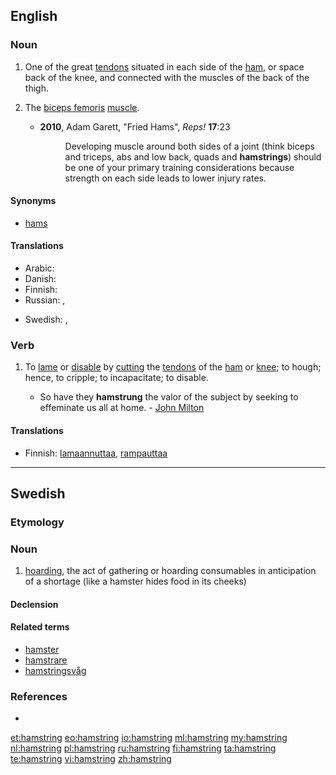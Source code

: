 ==English==

===Noun===
{{en-noun}}

# {{anatomy}} One of the great [[tendon]]s situated in each side of the [[ham]], or space back of the knee, and connected with the muscles of the back of the thigh.
# {{informal}} The [[biceps femoris]] [[muscle]].
#* '''2010''', Adam Garett, "Fried Hams", ''Reps!'' '''17''':23
#*: Developing muscle around both sides of a joint (think biceps and triceps, abs and low back, quads and '''hamstrings''') should be one of your primary training considerations because strength on each side leads to lower injury rates.

====Synonyms====
* {{sense|biceps femoris}} [[hams]]

====Translations====
{{trans-top|One of the great tendons situated in each side of the ham, or space back of the knee}}
* Arabic: {{t|ar|وتر المأبض|m|tr=watar al-maʔbad|sc=Arab}}
* Danish: {{t|da|hase}}
* Finnish: {{t-|fi|kinnerjänne}}
* Russian: {{t-|ru|подколенное сухожилие|n|tr=podkolénnoje suxožílije|sc=Cyrl}}, {{qualifier|colloquial}} {{t+|ru|поджилки|f|p|tr=podžílki|sc=Cyrl}}
{{trans-mid}}
* Swedish: {{t|sv|knäsena|c}}, {{t|sv|hassena|c}}
{{trans-bottom}}

{{trans-see|biceps femoris}}

===Verb===
{{en-verb|hamstrings|hamstringing|hamstrung}}

# {{transitive}} To [[lame]] or [[disable]] by [[cut]]ting the [[tendon]]s of the [[ham]] or [[knee]]; to hough; hence, to cripple; to incapacitate; to disable.
#* So have they '''hamstrung''' the valor of the subject by seeking to effeminate us all at home. - [[w:John Milton|John Milton]]

====Translations====
{{trans-top|To lame or disable by cutting the tendons of the ham or knee; to hough; hence, to cripple; to incapacitate; to disable}}
* Finnish: [[lamaannuttaa]], [[rampauttaa]]
{{trans-mid}}
{{trans-bottom}}

----

==Swedish==

===Etymology===
{{suffix|hamstra|ing|lang=sv}}

===Noun===
{{sv-noun|g=c}}

# [[hoarding]], the act of gathering or hoarding consumables in anticipation of a shortage (like a hamster hides food in its cheeks)

====Declension====
{{sv-noun-unc-irreg-c|2=hamstringen}}

====Related terms====
* [[hamster]]
* [[hamstrare]]
* [[hamstringsvåg]]

===References===
* {{R:SAOL}}

[[et:hamstring]]
[[eo:hamstring]]
[[io:hamstring]]
[[ml:hamstring]]
[[my:hamstring]]
[[nl:hamstring]]
[[pl:hamstring]]
[[ru:hamstring]]
[[fi:hamstring]]
[[ta:hamstring]]
[[te:hamstring]]
[[vi:hamstring]]
[[zh:hamstring]]